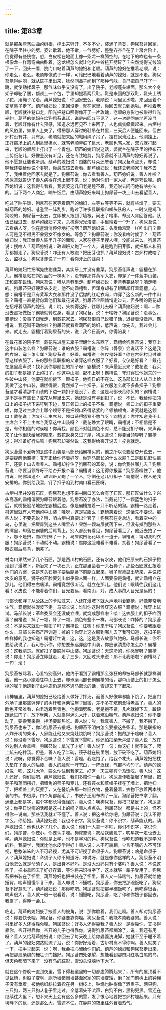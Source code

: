 ```yaml
---
---
---
```

title: 第83章
---






就是那条弯弯曲曲的树根，挖出来劈开，不多不少，装满了背篓，狗尿苔背回家，在院子里往小的劈。婆让歇着，他不歇，一气劈好，整整齐齐垒在了上房台阶上，倒觉得有些恍惚，想，白皮松在地面上像一条龙一样腾空的，在地下的咋也有一条根像龙一样弯弯曲曲卧着，这龙根怎么就让他和牛铃挖开劈碎了？突然觉得光线暗了一下，回头一看，院门口站着葫芦的媳妇和老顺。葫芦的媳妇在推着老顺，说：你走么，走么。老顺却像孩子一样，可怜巴巴地看着葫芦的媳妇，就是不走。狗尿苔觉得纳闷，就从院子里出来，猛然间鼻子闻到了那种气味，自己把自己吓了一跳，就使劲揉鼻子，那气味似乎又没有了。出了院子，老顺蓬头垢面，那么大个身架子却驼了腰，额颅上一个包，手里却提着两只鞋。鞋是来回的那双鞋，鞋头上绣了花，用绳子吊着。葫芦媳妇说：你回家去么。老顺说：河里发水啦，来回坐着个麦草集子走了。葫芦媳妇说：来回没走，就在家里，你回去就见到她啦。再推着老顺，老顺就往巷口走，阳光把巷口照得像开了一片玫瑰，老顺的身影也被染得红光光的。葫芦的媳妇在给狗尿苔说话，说是来回又不见了，这一次是彻底地再没寻着．老顺好像有什么预感，知道永远再见不上来回了，人也疯疯癫癫起来。古炉村的风俗里，如果人走失了，得把那人穿过的鞋吊在井里，三天后人便能回来。但古炉村没有井，只有泉，老顺就把来回的鞋用绳子吊了，挂在泉池沿上。他刚挂上，正好窑场上的人到泉里担水，就骂老顺弄脏了泉水，老顺也骂人家，双方就打起来，老顺的额颅上打出了一个青包。葫芦的媳妇说这话，婆就坐在院子里的捶布石上剪纸花儿，好像是没有听见，还在专注地剪，狗尿苔就不让葫芦的媳妇再说了，他不愿意让婆也听到。葫芦的媳妇说：蚕婆的耳朵还笨着？狗尿苔点点头，却说：啊我还要给你说个事呀，你最应该去看看。葫芦媳妇说：我还去老顺家？我不去了，我哄着他回家去就是了。狗尿苔说：你去看看善人。葫芦媳妇说：善人咋啦？狗尿苔就告诉了善人病得在炕上起不来，说：他对你们一家人好，老是夸说哩。葫芦媳妇说：这我得去看看，我婆婆这几日老是睡不着，我还说去问问他有啥办法的。当下两个人商定，晌午饭后，由葫芦媳妇来叫上狗尿苔一块上山去看望善人。

吃过了晌午饭，狗尿苔在家等着葫芦的媳妇，左等右等等不来，就有些燥了，要去喊葫芦的媳妇。巷道里一阵乱步，跑过了许多县联指和榔头队的人，一时又是鸡飞狗咬的，狗尿苔一出去，立即被人拨到了墙根，问出了啥事，却没人肯回答他。队伍已经过去，葫芦的媳妇才来，头梳得光光洁洁，手里端着一个升子。狗尿苔说：去看病人呀，你在屋消消停停地打扮啊？葫芦媳妇说：头发像鸡窝一样咋出门？善人可是见不得男不像男女不像女的。等急了？狗尿苔说：你没看啥时候了？！葫芦媳妇说：我正给善人装半升子的面粉，人家在巷子里搜人哩，没能过来么。狗尿苔说：搜啥人？葫芦媳妇说：政训班又跑了一个人，说是跑到田芽家，就把那人和田芽都抓走了。狗尿苔说：咋还有人敢跑？把田芽也抓？葫芦媳妇说：古炉村成啥了么，监狱么！狗尿苔却说了一句：看你牙上的韭菜！

葫芦的媳妇忙把嘴掩住剔韭菜，其实牙上并没有韭菜，狗尿苔低声说：霸槽在那儿。霸槽是站在斜对面的一棵树下，没有穿那件黄军大衣，却穿了一件蓝中山装，正和戴花说话。狗尿苔说：咱从背巷里走。葫芦媳妇说：走背巷蔓路呀？咱走咱的。狗尿苔只好硬着头皮走，他不向霸槽看，但浑身却有了眼睛却盯着霸槽，心想：霸槽不是只有黄军大衣和那件没了后襟的红毛衣吗，咋穿了这么新的一件中山装？霸槽一直是背向着他们和戴花说话，狗尿苔企图悄悄走过去，但多嘴的戴花却在招呼着葫芦的媳妇，说：哟，头梳得这好，往哪儿去呀？葫芦媳妇说：啊……你没去窑场做饭？霸槽就转过身，看见了狗尿苔，说：干啥呀？狗尿苔说：没事么。霸槽说：没事了跟我走，到戴花家去。狗尿苔恨自己说错了话，迟疑着没做声。霸槽说：我还叫不动你啦？狗尿苔就看看葫芦的媳妇，低声说：你先去，我过会儿来。就走去，霸槽打着狗尿苔的头，说：我今日高兴，你得陪我！

在戴花家的院子里，戴花先进屋去箱子里翻什么东西了，霸槽给狗尿苔说：我穿上这中山装怎么样？狗尿苔说：谁的衣服？霸槽说：你碎（骨泉）会说话不？这是我的衣服，穿上怎么样？狗尿苔说：好看。霸槽说：仅仅是好看？你在古炉村见过谁穿这样衣服了，来的那些县联指的又谁穿这样衣服了？好看，仅仅是好看？！戴花在屋里高声说：找不到你那颜色的扣子呀！霸槽说：来声最近没来？戴花说：我买的扣子都是褂子上的扣子，你这中山服，配不上呀！霸槽说：守灯穿过他姐夫的一件破中山装，他要在就能拆下一颗扣子，他狗日的不在么。这马部长让人从县上给我做了这中山装，糟糕得很，竟然掉了一个扣子，新衣服怎么就不多备扣子？狗尿苔这才看清那中山装的下边一颗扣子是没了，说：这是马部长给你买的？霸槽说：是不是稍有些长？戴花从屋里出来，她还是没有寻到扣子，说：不长，我给你把领口上的扣子拆下来钉到下边，反正领口上的扣子不系。霸槽说：领口上的扣子重要哩，你见过主席台上哪个领导不是把领口系得紧紧的？领袖领袖，讲究就是这领口！戴花说：你又不上主席台，领口系得恁紧不憋气呀？霸槽说：你咋知道我不上主席台？不上主席台我穿这中山装呀？！戴花睁大了眼睛，霸槽说：不相信是不是，有你相信的时候哩！你再找，颜色不对就颜色不对，总不能没扣子呀，来声再来了让他很快给我捎颗来。戴花返身又进了屋，狗尿苔说：你要当领导呀？霸槽说：得准备好行头嘛！狗尿苔却突然说：这我得给杏开说去！拧身就走。

狗尿苔最不爱听的是这中山装是马部长给霸槽买的，他之所以说要给杏开说去，一是要提醒他霸槽：杏开正给你怀着娃呀，你穿马部长的什么衣服？二是趁机赶快离开，还要上山去看善人。霸槽却拧住了狗尿苔的耳朵，说：你给我往哪儿去？狗尿苔说：你要当领导呀不给杏开报个喜？霸槽说：这用得你报喜？狗尿苔噎住了，他再说：啊你知道不，政训班又跑了一个人，你倒在这儿钉扣子？霸槽说：搜人是我安排的。你别给我溜，钉了扣子咱到村南口看石匠呀。

古炉村里并没有石匠，狗尿苔也想不来村南口怎么会有了石匠，那石匠做什么？兴头高涨的霸槽偏要狗尿苔跟着他，狗尿苔没了办法，当戴花钉了一颗蓝色的扣子后，就嘴撅脸吊地跟在霸槽后边，像是霸槽拉着一只不听话的狗。霸槽一路走着，村道里就有人夸他的中山装：哇呀，这是官服么！霸槽笑着说：这话先不要说。那些人说：不要先说？哦，咱古炉村真要出个官了！狗尿苔在身后边，看着空中的鸟，心里说：把屎屙到这些人嘴里去！果然一颗鸟屎就落下来，但没有掉到那些人的嘴里，却落在霸槽的后肩背上。别人都没有看见，狗尿苔看见了，他近去拍了一下，那不是拍，而趁机抹了一下，鸟屎就白花花印出一道子。霸槽说：甭动我的衣服！狗尿苔说：不动就不动。霸槽说：瞧你这脸难看不难看，笑着！狗尿苔看了一眼衣服后肩背，他笑了。

村南口果然来了几个石匠，那是西川村的石匠，还有水皮，他们把原来的石狮子掀滚到了漫坡下，新抬来了一块石头，正在那里凿着一头石狮子，那些石匠就汇报着他们的方案，说是这头石狮子要后腿卧下前腿立起来，狮子就能显出势来，并说按水皮的意见，狮子的开脸要刻出似乎像人面一样，人面要像是霸槽，就让霸槽立在那儿，他们得左右端详。霸槽竟然很听话，就立在那儿。他们说：眼睛往我们这儿看！水皮说：不能看着你们，目光要远，看南山，对，成大事的人目光是远的！

马部长和胖子从公路上的卡站过来，人还在漫坡下就大声地叫着霸槽，好像非常地生气，霸槽就往漫坡下走。马部长说：谁叫你这时候穿这衣服？霸槽说：我穿上试试。马部长说：革命委员会还没成立哩，就烧成那样啦？唼！这衣服上的扣子咋回事？霸槽说：掉了一颗，补了一颗，颜色有些不一样。马部长说：咋掉的？狗尿苔说：不是买来就没一颗扣子吗？霸槽说：住嘴！你来干啥？狗尿苔说：你要我跟着你么。马部长突然严声训道：掉的？你穿上这衣服到哪儿去了我可知道，这扣子是咋样掉的我也知道！霸槽赶忙说：这，这，这是我去故意气她的。马部长说：你不要给我说了，我可告诉你，你想要永远穿这中山装，你应该清楚你怎么办！霸槽说：这我清楚。就解扣子要脱掉中山装。狗尿苔说：天这冷的，你感冒呀？霸槽说：你走！狗尿苔立即就走，走了三步，又回过头来说：那不让我陪啦？霸槽骂了一句：滚！

狗尿苔被骂着，心里特别高兴，他终于看到了霸槽那么张狂的却被马部长就那样训着。他一路小跑着往中山上去，却琢磨马部长训霸槽的话，那中山装上的扣子怎么掉的呢？他跑到了山神庙仍是想不通马部长的话，雪却又下了起来。

山神庙里，葫芦的媳妇已经给善人做好了拌汤，而善人好像早都能下炕了，把庙门外场子里那些劈碎了的树杆和劈柴往屋子里搬，差不多在炕前垒得老高了。善人的脸色非常难看，白里透着黑青色，他抱着劈柴，老是抱不紧，几片就掉下去，踉踉跄跄进门了，放下劈柴，人就累得满头大汗，扶着炕沿喘气。葫芦媳妇说：你不要动了，要搬我来搬，拌汤要趁热吃。善人说：唉，我真害人，不搬了，我不搬了，狗尿苔也来了，你和狗尿苔去搬吧。狗尿苔不明白怎么要搬这些柴禾，那是联指的人炸开树的柴禾，人家能让他又来烧灶烧炕吗？狗尿苔说：搬的那干啥呀？善人说：你没看下雪呀。狗尿苔说：下雪就下雪吧，你还怕把柴禾淋湿？善人说：放在外边别人会拿哩。狗尿苔说：拿光了才好！善人说了一句：你这娃！就不说了，爬上炕去吃拌汤。但是，善人吃了半碗，筷子就在碗里划，放下碗不吃了。葫芦媳妇说：叔呀，你觉得不合味？善人说：香哩，我吃饱了，给我个枕头。葫芦媳妇把枕头垫在了善人的后腰，善人的脸就一阵苍白，一阵泛绿，气都不均匀了。葫芦的媳妇说：唉，这儿太冷，要么你住到我家去，好歹一天三顿有个热饭吃。善人说：这儿还好，你们回吧。葫芦媳妇说：我们多陪你一会儿。狗尿苔便收拾起了屋里，把凳子和蒲团摆好，把墙角的筛子和箩儿，还有蓑衣和草帽子挂在了墙上，把地扫了．把柜盖上的灰擦了，又在叠炕头那一堆旧衣物，叠着叠着，衣物下放着两本线装的书。书很厚，四个角都起毛了，书皮子还用布糊了一层。狗尿苔把书拿了翻，满纸上都是字，每个字都长得怪怪的。善人说：噢狗尿苔，你把书拿反了。狗尿苔说：你平日说病的话都是这书上的吗？善人点点头。狗尿苔说：都是书上的，怪不得你一说病，那些话我就听不懂了。善人说：把这书给你吧。狗尿苔说：我认不得字么，你给她。葫芦媳妇说：我也不识字。狗尿苔说：你不识字，葫芦能认的。葫芦媳妇说：他也认不了几个。善人说：你们一人拿一本吧，你们不识字，字识你们。狗尿苔，你还小，你要认字哩。狗尿苔说：我给我婆说了，明年我一定也去上学。葫芦媳妇说：你就是上学，也不是学习的料。狗尿苔说：你咋知道我不是学习的料，我要学，我就比他水皮学得好！善人说：人不可貌相，少言不喘的人不可轻视，憨憨笨笨的人不可轻视，尤其不可轻视了命须子人。狗尿苔说：啥是命须子人？葫芦媳妇说：命须子人你不知道呀，咋说呀，就是像你这样的人。狗尿苔不明白他怎么就是命须子人，是出身不好吗，是没大没妈只有个婆吗？善人说：不说这些了，把书拿回去了好好存着，等你将来识得字了，这本就够一辈子受用了。狗尿苔把书装在了怀里，葫芦媳妇也把书装在了怀里。善人又一阵喘气，狗尿苔就给他捶背，喘声慢慢平复下来，善人却说：不捶啦，狗尿苔，你去把那碗饭吃了。狗尿苔不好意思了，葫芦媳妇说：那你吃吧。狗尿苔就把那半碗饭吃了，他吃得很香，响声很大，善人就一眼一眼看着，说：慢慢吃，狗尿苔，吃了你和你嫂子都回去，我累了，得睡一会儿。

临走，葫芦的媳妇掖了掖善人的被角，说：那你歇着，我们走啊。善人却对狗尿苔说：你要快长哩，狗尿苔，你婆要靠你哩。狗尿苔说：我能孝顺我婆的。善人说：村里好多人还得靠你哩。狗尿苔说：好多人还得靠我？善人说：是得靠你，支书得靠你，杏开得靠你，杏开的儿子也得靠你。说得狗尿苔都糊涂了，说：我还有用呀？善人又给葫芦媳妇说：你回去了每天晚上给你婆婆洗洗脚，她就不至于睡不着了。葫芦的媳妇突然就流了泪，说：你好好活着，古炉村离不得你啊。善人就笑了一下，把手举起来，说：啊，我会把心留给你们的。葫芦的媳妇和狗尿苔走出来，再把那扇柴编的栅栏子门挡好。狗尿苔四处张望，想能看到那四只红嘴白尾的鸟，但天色都暗下来了，没有鸟的踪影，雪没头没脑地下大了。

就在这个傍晚一直到夜里，雪下得巷道里的一切都虚腾腾起来了，所有的屋顶看不见瓦槽，树股子变粗，厕所墙猪圈墙甚至家家的院墙变矮，磨子家门前树上的钟绳子没有垂着，被他媳妇斜拉着拴在另一树枝上，钟绳也肿得像了酒盅子。两只狗，三只狗，两三只狗从巷子里走过，全低着头不吭声，白狗不白，黑狗更黑。雪还在继续往大里下，想不来天上会有这么多的雪，发了恨心地要把古炉村埋起来。只有塄畔下的泉，还是那么大，雪遮不住，在静静的夜里往外冒着热气。